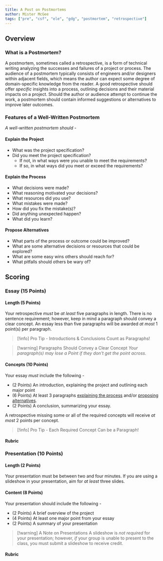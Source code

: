 ```yaml
---
title: A Post on Postmortems
author: Mister McGee
tags: ["pre", "csf", "ele", "gdg", "postmortem", "retrospective"]
---
```


## Overview

### What is a Postmortem?
A postmortem, sometimes called a retrospective, is a form of technical writing analyzing the successes and failures of a project or process. The audience of a postmortem typically consists of engineers and/or designers within adjacent fields, which means the author can expect some degree of domain-specific knowledge from the reader. A good retrospective should offer *specific* insights into a process, outlining decisions and their material impacts on a project. Should the author or audience attempt to continue the work, a postmortem should contain informed suggestions or alternatives to improve later outcomes.

### Features of a Well-Written Postmortem
*A well-written postmortem should -*
#### Explain the Project
- What was the project specification?
- Did you meet the project specification?
	- If not, in what ways were you unable to meet the requirements?
	- If so, in what ways did you meet or exceed the requirements?

#### Explain the Process
- What decisions were made?
- What reasoning motivated your decisions?
- What resources did you use?
- What mistakes were made? 
- How did you fix the mistake(s)? 
- Did anything unexpected happen?
- What did you learn?

#### Propose Alternatives
- What parts of the process or outcome could be improved?
- What are some alternative decisions or resources that could be explored?
- What are some easy wins others should reach for?
- What pitfalls should others be wary of?

## Scoring

### Essay (15 Points)

#### Length (5 Points)

Your retrospective *must* be *at least* five paragraphs in length. There is no sentence requirement; however, keep in mind a paragraph should convey a clear concept. An essay less than five paragraphs will be awarded *at most* 1 point(s) per paragraph.  

> [!info] Pro Tip - Introductions & Conclusions Count as Paragraphs!

> [!warning] Paragraphs Should Convey a Clear Concept
> *Your paragraph(s) may lose a Point if they don't get the point across.*

#### Concepts (10 Points)

Your essay *must* include the following -
- (2 Points) An introduction, explaining the project and outlining each major point
- (6 Points) At least 3 paragraphs [explaining the process](#explain-the-process) and/or [proposing alternatives](#propose-alternatives).
- (2 Points) A conclusion, summarizing your essay.

A retrospective missing some or all of the required concepts will receive *at most* 2 points per concept.  

> [!info] Pro Tip - Each Required Concept Can be a Paragraph!

#### Rubric


<Rubric rubric={essay}/>


### Presentation (10 Points)

#### Length (2 Points)

Your presentation must be between two and four minutes. If you are using a slideshow in your presentation, aim for *at least* three slides.

#### Content (8 Points)

Your presentation should include the following -

- (2 Points) A brief overview of the project 
- (4 Points) At least one major point from your essay 
- (2 Points) A summary of your presentation 

> [!warning] A Note on Presentations
> A slideshow is *not required* for your presentation; however, *if* your group is unable to present to the class, you must submit a slideshow to receive credit.

#### Rubric


<Rubric rubric={slides}/>